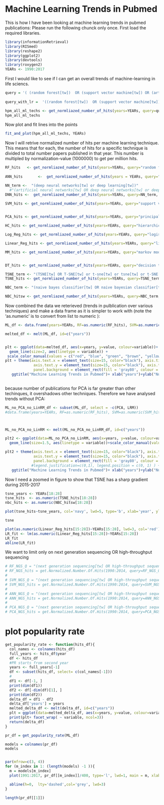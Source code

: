 Machine Learning Trends in Pubmed
========================================================


This is how I have been looking at machine learning trends in pubmed publications: Please run the following chunck only once.
First load the required libraries.

```r
library(informationRetrieval)
library(RISmed)
library(reshape2)
library(ggplot2)
library(devtools)
library(roxygen2)
YEARs <- 1990:2017
```

First I would like to see if I can get an overall trends of machine-learning in life sciencs.
```r
query = '( (random forest[tw])  OR (support vector machine[tw]) OR (artificial neural network[tw]) OR (artificial neural networks[tw] OR deep neural networks[tw] or deep learning[tw]) OR (principal component analysis[tw]) OR (hierarchical clustering[tw]) OR (markov model[tw]) OR (decision tree[tw]) OR (TSNE[tw] OR T-SNE[tw] or t-sne[tw] or tsne[tw] or t-SNE[tw] or distributed stochastic neighbor embedding[tw]))'
  
query_with_lr =  '((random forest[tw])  OR (support vector machine[tw]) OR (artificial neural network[tw]) OR (artificial neural networks[tw] OR deep neural networks[tw] or deep learning[tw]) OR (principal component analysis[tw]) OR (hierarchical clustering[tw]) OR (linear regression[tw]) OR (markov model[tw]) OR (decision tree[tw]) OR (TSNE[tw] OR T-SNE[tw] or t-sne[tw] or tsne[tw] or t-SNE[tw] or distributed stochastic neighbor embedding[tw]))'

hpm_all_ml_techs <- get_normliazed_number_of_hits(years=YEARs, query=query_with_lr, db="pubmed", normalization_value=100)
hpm_all_ml_techs

```

Now plot and fit lines into the points

```r


fit_and_plot(hpm_all_ml_techs, YEARs)


```


Now I will retrive normalized number of hits per machine learning technique. This means that for each, the number of hits for a specific technique is divided to total number papers published in that year. This number is multipled by normalization-value (1000000) to get per million hits.

```r
RF_hits   <- get_normliazed_number_of_hits(years=YEARs, query="random forest[tw]", db="pubmed", normalization_value=1000000)
  
ANN_hits       <-  get_normliazed_number_of_hits(years = YEARs, query="artificial neural network[tw]", db="pubmed", normalization_value=1000000)

NN_term <-  "(deep neural networks[tw] or deep learning[tw])"
  #"(artificial neural networks[tw] OR deep neural networks[tw] or deep learning[tw])"
DNN_hits <-  get_normliazed_number_of_hits(years=YEARs, query=NN_term, db="pubmed", normalization_value=1000000)
  
SVM_hits <- get_normliazed_number_of_hits(years=YEARs, query="support vector machine[tw]", db="pubmed", normalization_value=1000000)


PCA_hits <- get_normliazed_number_of_hits(years=YEARs, query="principal component analysis[tw]", db="pubmed", normalization_value=1000000)

HC_hits <- get_normliazed_number_of_hits(years=YEARs, query="hierarchical clustering[tw]", db="pubmed", normalization_value=1000000)

Log_Reg_hits <- get_normliazed_number_of_hits(years=YEARs, query="logistics regression[tw]", db="pubmed", normalization_value=1000000)

Linear_Reg_hits <- get_normliazed_number_of_hits(years=YEARs, query="linear regression[tw]", db="pubmed", normalization_value=1000000)

MM_hits <- get_normliazed_number_of_hits(years=YEARs, query="markov model[tw]", db="pubmed", normalization_value=1000000)


DT_hits <- get_normliazed_number_of_hits(years=YEARs, query="decision tree[tw]", db="pubmed", normalization_value=1000000)

TSNE_term <- "(TSNE[tw] OR T-SNE[tw] or t-sne[tw] or tsne[tw] or t-SNE[tw] or distributed stochastic neighbor embedding[tw])"
TSNE_hits <- get_normliazed_number_of_hits(years=YEARs, query=TSNE_term, db="pubmed", normalization_value=1000000)

NBC_term <- "(naive bayes classifier[tw] OR naive bayesian classifier[tw])"

NBC_hitsw <- get_normliazed_number_of_hits(years=YEARs, query=NBC_term, db="pubmed", normalization_value=1000000)

```

Now combined the data we reterieved (trends in pulblication over various techniques) and make a data frame as it is simpler to work with (note the 'as.numeric' is to convert from list to numeric ):
```r
ML_df <- data.frame(years=YEARs, RF=as.numeric(RF_hits), SVM=as.numeric(SVM_hits), ANN=as.numeric(ANN_hits),                                      PCA=as.numeric(PCA_hits), LRM=as.numeric(Linear_Reg_hits), MM=as.numeric(MM_hits), DT=as.numeric(DT_hits),        HC=as.numeric(HC_hits), DNN=as.numeric(DNN_hits), TSNE=as.numeric(TSNE_hits), NBC=as.numeric(NBC_hitsw), LogReg=as.numeric(Log_Reg_hits))

melted_df <- melt(ML_df, id=c("years"))


plt <- ggplot(data=melted_df, aes(x=years, y=value, colour=variable))+ 
  geom_line(size=2, aes(linetype = variable)) +
 scale_color_manual(values = c("red", "blue", "green", "brown", "yellow", "orange", "grey", "purple","maroon", "black", "navy", "coral4", "wheat4")) 
plt + theme(axis.text.x = element_text(size=15, color="black"), axis.title.x=element_text(size=20),  
             axis.text.y = element_text(size=15, color="black"), axis.title.y=element_text(size=20), 
             panel.background = element_rect(fill = 'gray80', colour = 'black'), plot.title = element_text(size = rel(2)) ) + 
   ggtitle("Machine Learning Trends in Pubmed")+ xlab("years")+ylab("Number of Publications (per million)")
 
```


because number of publications for PCA is far greater than other techinques, it overshadows other techniques. Therefore
we have analysed trends without PCA:
```r
ML_no_PCA_no_LinRM_df <- subset(ML_df, select = -c(PCA, LRM))
#data.frame(years=YEARs, RF=as.numeric(RF_hits), SVM=as.numeric(SVM_hits), ANN=as.numeric(ANN_hits),    MM=as.numeric(MM_hits), DT=as.numeric(DT_hits), HC=as.numeric(HC_hits), DNN=as.numeric(DNN_hits),TSNE=as.numeric(TSNE_hits))



ML_no_PCA_no_LinRM <- melt(ML_no_PCA_no_LinRM_df, id=c("years"))

plt2 <- ggplot(data=ML_no_PCA_no_LinRM, aes(x=years, y=value, colour=variable))+ 
  geom_line(size=1.5, aes(linetype = variable))+scale_color_manual(values = c("red", "blue", "green",  "orange", "grey", "purple","maroon",  "navy", "coral4", "wheat4")) 

plt2 + theme(axis.text.x = element_text(size=15, color="black"), axis.title.x=element_text(size=20),  
             axis.text.y = element_text(size=15, color="black"), axis.title.y=element_text(size=20), 
             panel.background = element_rect(fill = 'gray80', colour = 'black'), plot.title = element_text(size = rel(2))) +
            #legend.justification=c(0,1), legend.position = c(0, 1) ) + 
   ggtitle("Machine Learning Trends in Pubmed")+ xlab("years")+ylab("Number of Publications (per million)")

```





Now I need a zoomed in figure to show that TSNE has a sharp gradient during 2015-2017

```r
tsne_years <- YEARs[18:28]
tsne_hits  <- as.numeric(TSNE_hits[18:28])
nbc_hits <- as.numeric(NBC_hitsw[18:28])

plot(tsne_hits~tsne_years, col='navy', lwd=5, type='b', xlab='year', ylab="Number of Publications (per million)")

tsne
```



```r
plot(as.numeric(Linear_Reg_hits[15:28])~YEARs[15:28], lwd=3, col='red')
LR_fit <- lm(as.numeric(Linear_Reg_hits[15:28])~YEARs[15:28])
LR_fit
abline(LR_fit)

```



We want to limit only on next generation sequencing OR high-throughput sequencing
```r
# RF_NGS_Q = "(next generation sequencing[tw] OR high-throughput sequencing[tw] or high throughput sequencing[tw]) AND random forest[tw]"
# RF_NGS_hits = get.Normalized.Number.Of.Hits(1990:2014, query=RF_NGS_Q, db="pubmed", normalization_value=1000000)
# 
# SVM_NGS_Q = "(next generation sequencing[tw] OR high-throughput sequencing[tw] or high throughput sequencing[tw]) AND support vector machine[tw]"
# SVM_NGS_hits = get.Normalized.Number.Of.Hits(1990:2014, query=SVM_NGS_Q, db="pubmed", normalization_value=1000000)
# 
# ANN_NGS_Q = "(next generation sequencing[tw] OR high-throughput sequencing[tw] or high throughput sequencing[tw]) AND artificial neural networks[tw]"
# ANN_NGS_hits = get.Normalized.Number.Of.Hits(1990:2014, query=ANN_NGS_Q, db="pubmed", normalization_value=1000000)
# 
# PCA_NGS_Q = "(next generation sequencing[tw] OR high-throughput sequencing[tw] or high throughput sequencing[tw]) AND principal component analysis[tw]"
# PCA_NGS_hits = get.Normalized.Number.Of.Hits(1990:2014, query=PCA_NGS_Q, db="pubmed", normalization_value=1000000)


```


# plot popularity rate
```r
get_popularity_rate <- function(hits_df){
  col_names <- colnames(hits_df)
  full_years <- hits_df$year
  df <- hits_df
  #PR starts from second year 
  years <- full_years[-1]
  df <- subset(hits_df, select= c(col_names[-1]))
  # 
  df1 <- df[-1, ]
  print(dim(df1))
  df2 <- df[-dim(df)[1], ]
  print(dim(df2))
  delta_df = df1 - df2
  delta_df['years'] = years
  melted_delta_df <- melt(delta_df, id=c("years"))
  plt = ggplot(data=melted_delta_df, aes(x=years, y=value, colour=variable))+ geom_line(size=1) 
  print(plt+ facet_wrap( ~ variable, ncol=3))
  return(delta_df)
}

pr_df = get_popularity_rate(ML_df)

models = colnames(pr_df)
models


par(mfrow=c(3, 4))
for (m_index in 1: (length(models) -1 )){
  m = models[m_index]
  plot(1991:2017, pr_df[[m_index]]/400, type='l', lwd=1, main = m, xlab = 'Year', ylab='Popularity Rate', ylim=c(-1, 1))

  abline(h=0,  lty='dashed',col='grey', lwd=3)
}

length(pr_df[[1]])
```
